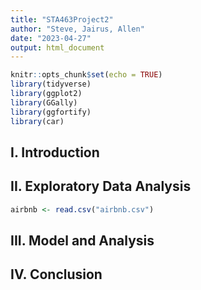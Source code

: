 ```yaml
---
title: "STA463Project2"
author: "Steve, Jairus, Allen"
date: "2023-04-27"
output: html_document
---
```


```r
knitr::opts_chunk$set(echo = TRUE)
library(tidyverse)
library(ggplot2)
library(GGally)
library(ggfortify)
library(car)
```

## I. Introduction  

  
## II. Exploratory Data Analysis  
 
```r
airbnb <- read.csv("airbnb.csv")
```

## III. Model and Analysis

## IV. Conclusion
